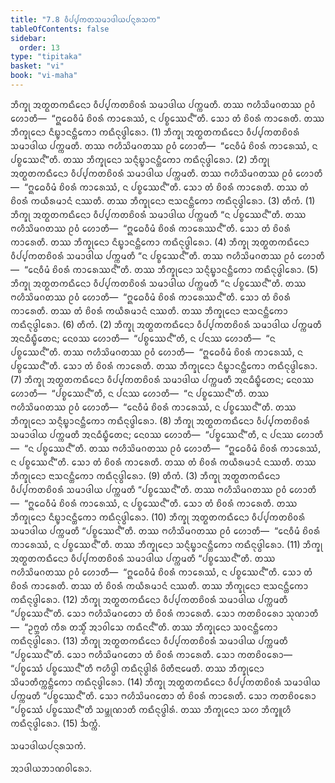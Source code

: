 ```yaml
---
title: "7.8 ᩅᩥᨸ᩠ᨸᨠᨲᩈᨾᩣᨴᩤᨿᨸᨶ᩠ᨶᩁᩈᨠ"
tableOfContents: false
sidebar:
  order: 13
type: "tipitaka"
basket: "vi"
book: "vi-maha"
---
```



<DynamicBreadcrumb />

<Division number="317" book="vi-maha">

<Paragraph number="1450" book="vi-maha">
ᨽᩥᨠ᩠ᨡᩩ ᩋᨲ᩠ᨳᨲᨠᨳᩥᨶᩮᩣ ᩅᩥᨸ᩠ᨸᨠᨲᨧᩦᩅᩁᩴ ᩈᨾᩣᨴᩤᨿ ᨸᨠ᩠ᨠᨾᨲᩥ. ᨲᩔ ᨻᩉᩥᩈᩦᨾᨣᨲᩔ ᩑᩅᩴ ᩉᩮᩣᨲᩥ—  “ᩍᨵᩮᩅᩥᨾᩴ ᨧᩦᩅᩁᩴ ᨠᩣᩁᩮᩔᩴ, ᨶ ᨸᨧ᩠ᨧᩮᩔᨶ᩺”ᨲᩥ. ᩈᩮᩣ ᨲᩴ ᨧᩦᩅᩁᩴ ᨠᩣᩁᩮᨲᩥ. ᨲᩔ ᨽᩥᨠ᩠ᨡᩩᨶᩮᩣ ᨶᩥᨭ᩠ᨮᩣᨶᨶ᩠ᨲᩥᨠᩮᩣ ᨠᨳᩥᨶᩩᨴ᩠ᨵᩤᩁᩮᩣ. (1)
</Paragraph>

<Paragraph number="1451" book="vi-maha">
ᨽᩥᨠ᩠ᨡᩩ ᩋᨲ᩠ᨳᨲᨠᨳᩥᨶᩮᩣ ᩅᩥᨸ᩠ᨸᨠᨲᨧᩦᩅᩁᩴ ᩈᨾᩣᨴᩤᨿ ᨸᨠ᩠ᨠᨾᨲᩥ. ᨲᩔ ᨻᩉᩥᩈᩦᨾᨣᨲᩔ ᩑᩅᩴ ᩉᩮᩣᨲᩥ—  “ᨶᩮᩅᩥᨾᩴ ᨧᩦᩅᩁᩴ ᨠᩣᩁᩮᩔᩴ, ᨶ ᨸᨧ᩠ᨧᩮᩔᨶ᩺”ᨲᩥ. ᨲᩔ ᨽᩥᨠ᩠ᨡᩩᨶᩮᩣ ᩈᨶ᩠ᨶᩥᨭ᩠ᨮᩣᨶᨶ᩠ᨲᩥᨠᩮᩣ ᨠᨳᩥᨶᩩᨴ᩠ᨵᩤᩁᩮᩣ. (2)
</Paragraph>

<Paragraph number="1452" book="vi-maha">
ᨽᩥᨠ᩠ᨡᩩ ᩋᨲ᩠ᨳᨲᨠᨳᩥᨶᩮᩣ ᩅᩥᨸ᩠ᨸᨠᨲᨧᩦᩅᩁᩴ ᩈᨾᩣᨴᩤᨿ ᨸᨠ᩠ᨠᨾᨲᩥ. ᨲᩔ ᨻᩉᩥᩈᩦᨾᨣᨲᩔ ᩑᩅᩴ ᩉᩮᩣᨲᩥ—  “ᩍᨵᩮᩅᩥᨾᩴ ᨧᩦᩅᩁᩴ ᨠᩣᩁᩮᩔᩴ, ᨶ ᨸᨧ᩠ᨧᩮᩔᨶ᩺”ᨲᩥ. ᩈᩮᩣ ᨲᩴ ᨧᩦᩅᩁᩴ ᨠᩣᩁᩮᨲᩥ. ᨲᩔ ᨲᩴ ᨧᩦᩅᩁᩴ ᨠᨿᩥᩁᨾᩣᨶᩴ ᨶᩔᨲᩥ. ᨲᩔ ᨽᩥᨠ᩠ᨡᩩᨶᩮᩣ ᨶᩣᩈᨶᨶ᩠ᨲᩥᨠᩮᩣ ᨠᨳᩥᨶᩩᨴ᩠ᨵᩤᩁᩮᩣ. (3)

</Paragraph>
</Division>

<Paragraph number="1453" type="center" book="vi-maha">
ᨲᩥᨠᩴ. (1)


</Paragraph>

<Paragraph number="1454" book="vi-maha">
ᨽᩥᨠ᩠ᨡᩩ ᩋᨲ᩠ᨳᨲᨠᨳᩥᨶᩮᩣ ᩅᩥᨸ᩠ᨸᨠᨲᨧᩦᩅᩁᩴ ᩈᨾᩣᨴᩤᨿ ᨸᨠ᩠ᨠᨾᨲᩥ “ᨶ ᨸᨧ᩠ᨧᩮᩔᨶ᩺”ᨲᩥ. ᨲᩔ ᨻᩉᩥᩈᩦᨾᨣᨲᩔ ᩑᩅᩴ ᩉᩮᩣᨲᩥ—  “ᩍᨵᩮᩅᩥᨾᩴ ᨧᩦᩅᩁᩴ ᨠᩣᩁᩮᩔᨶ᩺”ᨲᩥ. ᩈᩮᩣ ᨲᩴ ᨧᩦᩅᩁᩴ ᨠᩣᩁᩮᨲᩥ. ᨲᩔ ᨽᩥᨠ᩠ᨡᩩᨶᩮᩣ ᨶᩥᨭ᩠ᨮᩣᨶᨶ᩠ᨲᩥᨠᩮᩣ ᨠᨳᩥᨶᩩᨴ᩠ᨵᩤᩁᩮᩣ. (4)
</Paragraph>

<Paragraph number="1455" book="vi-maha">
ᨽᩥᨠ᩠ᨡᩩ ᩋᨲ᩠ᨳᨲᨠᨳᩥᨶᩮᩣ ᩅᩥᨸ᩠ᨸᨠᨲᨧᩦᩅᩁᩴ ᩈᨾᩣᨴᩤᨿ ᨸᨠ᩠ᨠᨾᨲᩥ “ᨶ ᨸᨧ᩠ᨧᩮᩔᨶ᩺”ᨲᩥ. ᨲᩔ ᨻᩉᩥᩈᩦᨾᨣᨲᩔ ᩑᩅᩴ ᩉᩮᩣᨲᩥ—  “ᨶᩮᩅᩥᨾᩴ ᨧᩦᩅᩁᩴ ᨠᩣᩁᩮᩔᨶ᩺”ᨲᩥ. ᨲᩔ ᨽᩥᨠ᩠ᨡᩩᨶᩮᩣ ᩈᨶ᩠ᨶᩥᨭ᩠ᨮᩣᨶᨶ᩠ᨲᩥᨠᩮᩣ ᨠᨳᩥᨶᩩᨴ᩠ᨵᩤᩁᩮᩣ. (5)
</Paragraph>

<Paragraph number="1456" book="vi-maha">
ᨽᩥᨠ᩠ᨡᩩ ᩋᨲ᩠ᨳᨲᨠᨳᩥᨶᩮᩣ ᩅᩥᨸ᩠ᨸᨠᨲᨧᩦᩅᩁᩴ ᩈᨾᩣᨴᩤᨿ ᨸᨠ᩠ᨠᨾᨲᩥ “ᨶ ᨸᨧ᩠ᨧᩮᩔᨶ᩺”ᨲᩥ. ᨲᩔ ᨻᩉᩥᩈᩦᨾᨣᨲᩔ ᩑᩅᩴ ᩉᩮᩣᨲᩥ—  “ᩍᨵᩮᩅᩥᨾᩴ ᨧᩦᩅᩁᩴ ᨠᩣᩁᩮᩔᨶ᩺”ᨲᩥ. ᩈᩮᩣ ᨲᩴ ᨧᩦᩅᩁᩴ ᨠᩣᩁᩮᨲᩥ. ᨲᩔ ᨲᩴ ᨧᩦᩅᩁᩴ ᨠᨿᩥᩁᨾᩣᨶᩴ ᨶᩔᨲᩥ. ᨲᩔ ᨽᩥᨠ᩠ᨡᩩᨶᩮᩣ ᨶᩣᩈᨶᨶ᩠ᨲᩥᨠᩮᩣ ᨠᨳᩥᨶᩩᨴ᩠ᨵᩤᩁᩮᩣ. (6)

</Paragraph>

<Paragraph number="1457" type="center" book="vi-maha">
ᨲᩥᨠᩴ. (2)


</Paragraph>

<Paragraph number="1458" book="vi-maha">
ᨽᩥᨠ᩠ᨡᩩ ᩋᨲ᩠ᨳᨲᨠᨳᩥᨶᩮᩣ ᩅᩥᨸ᩠ᨸᨠᨲᨧᩦᩅᩁᩴ ᩈᨾᩣᨴᩤᨿ ᨸᨠ᩠ᨠᨾᨲᩥ ᩋᨶᨵᩥᨭ᩠ᨮᩥᨲᩮᨶ; ᨶᩮᩅᩔ ᩉᩮᩣᨲᩥ—  “ᨸᨧ᩠ᨧᩮᩔᨶ᩺”ᨲᩥ, ᨶ ᨸᨶᩔ ᩉᩮᩣᨲᩥ—  “ᨶ ᨸᨧ᩠ᨧᩮᩔᨶ᩺”ᨲᩥ. ᨲᩔ ᨻᩉᩥᩈᩦᨾᨣᨲᩔ ᩑᩅᩴ ᩉᩮᩣᨲᩥ—  “ᩍᨵᩮᩅᩥᨾᩴ ᨧᩦᩅᩁᩴ ᨠᩣᩁᩮᩔᩴ, ᨶ ᨸᨧ᩠ᨧᩮᩔᨶ᩺”ᨲᩥ. ᩈᩮᩣ ᨲᩴ ᨧᩦᩅᩁᩴ ᨠᩣᩁᩮᨲᩥ. ᨲᩔ ᨽᩥᨠ᩠ᨡᩩᨶᩮᩣ ᨶᩥᨭ᩠ᨮᩣᨶᨶ᩠ᨲᩥᨠᩮᩣ ᨠᨳᩥᨶᩩᨴ᩠ᨵᩤᩁᩮᩣ. (7)
</Paragraph>

<Paragraph number="1459" book="vi-maha">
ᨽᩥᨠ᩠ᨡᩩ ᩋᨲ᩠ᨳᨲᨠᨳᩥᨶᩮᩣ ᩅᩥᨸ᩠ᨸᨠᨲᨧᩦᩅᩁᩴ ᩈᨾᩣᨴᩤᨿ ᨸᨠ᩠ᨠᨾᨲᩥ ᩋᨶᨵᩥᨭ᩠ᨮᩥᨲᩮᨶ; ᨶᩮᩅᩔ ᩉᩮᩣᨲᩥ—  “ᨸᨧ᩠ᨧᩮᩔᨶ᩺”ᨲᩥ, ᨶ ᨸᨶᩔ ᩉᩮᩣᨲᩥ—  “ᨶ ᨸᨧ᩠ᨧᩮᩔᨶ᩺”ᨲᩥ. ᨲᩔ ᨻᩉᩥᩈᩦᨾᨣᨲᩔ ᩑᩅᩴ ᩉᩮᩣᨲᩥ—  “ᨶᩮᩅᩥᨾᩴ ᨧᩦᩅᩁᩴ ᨠᩣᩁᩮᩔᩴ, ᨶ ᨸᨧ᩠ᨧᩮᩔᨶ᩺”ᨲᩥ. ᨲᩔ ᨽᩥᨠ᩠ᨡᩩᨶᩮᩣ ᩈᨶ᩠ᨶᩥᨭ᩠ᨮᩣᨶᨶ᩠ᨲᩥᨠᩮᩣ ᨠᨳᩥᨶᩩᨴ᩠ᨵᩤᩁᩮᩣ. (8)
</Paragraph>

<Paragraph number="1460" book="vi-maha">
ᨽᩥᨠ᩠ᨡᩩ ᩋᨲ᩠ᨳᨲᨠᨳᩥᨶᩮᩣ ᩅᩥᨸ᩠ᨸᨠᨲᨧᩦᩅᩁᩴ ᩈᨾᩣᨴᩤᨿ ᨸᨠ᩠ᨠᨾᨲᩥ ᩋᨶᨵᩥᨭ᩠ᨮᩥᨲᩮᨶ; ᨶᩮᩅᩔ ᩉᩮᩣᨲᩥ—  “ᨸᨧ᩠ᨧᩮᩔᨶ᩺”ᨲᩥ, ᨶ ᨸᨶᩔ ᩉᩮᩣᨲᩥ—  “ᨶ ᨸᨧ᩠ᨧᩮᩔᨶ᩺”ᨲᩥ. ᨲᩔ ᨻᩉᩥᩈᩦᨾᨣᨲᩔ ᩑᩅᩴ ᩉᩮᩣᨲᩥ—  “ᩍᨵᩮᩅᩥᨾᩴ ᨧᩦᩅᩁᩴ ᨠᩣᩁᩮᩔᩴ, ᨶ ᨸᨧ᩠ᨧᩮᩔᨶ᩺”ᨲᩥ. ᩈᩮᩣ ᨲᩴ ᨧᩦᩅᩁᩴ ᨠᩣᩁᩮᨲᩥ. ᨲᩔ ᨲᩴ ᨧᩦᩅᩁᩴ ᨠᨿᩥᩁᨾᩣᨶᩴ ᨶᩔᨲᩥ. ᨲᩔ ᨽᩥᨠ᩠ᨡᩩᨶᩮᩣ ᨶᩣᩈᨶᨶ᩠ᨲᩥᨠᩮᩣ ᨠᨳᩥᨶᩩᨴ᩠ᨵᩤᩁᩮᩣ. (9)

</Paragraph>

<Paragraph number="1461" type="center" book="vi-maha">
ᨲᩥᨠᩴ. (3)


</Paragraph>

<Paragraph number="1462" book="vi-maha">
ᨽᩥᨠ᩠ᨡᩩ ᩋᨲ᩠ᨳᨲᨠᨳᩥᨶᩮᩣ ᩅᩥᨸ᩠ᨸᨠᨲᨧᩦᩅᩁᩴ ᩈᨾᩣᨴᩤᨿ ᨸᨠ᩠ᨠᨾᨲᩥ “ᨸᨧ᩠ᨧᩮᩔᨶ᩺”ᨲᩥ. ᨲᩔ ᨻᩉᩥᩈᩦᨾᨣᨲᩔ ᩑᩅᩴ ᩉᩮᩣᨲᩥ—  “ᩍᨵᩮᩅᩥᨾᩴ ᨧᩦᩅᩁᩴ ᨠᩣᩁᩮᩔᩴ, ᨶ ᨸᨧ᩠ᨧᩮᩔᨶ᩺”ᨲᩥ. ᩈᩮᩣ ᨲᩴ ᨧᩦᩅᩁᩴ ᨠᩣᩁᩮᨲᩥ. ᨲᩔ ᨽᩥᨠ᩠ᨡᩩᨶᩮᩣ ᨶᩥᨭ᩠ᨮᩣᨶᨶ᩠ᨲᩥᨠᩮᩣ ᨠᨳᩥᨶᩩᨴ᩠ᨵᩤᩁᩮᩣ. (10)
</Paragraph>

<Paragraph number="1463" book="vi-maha">
ᨽᩥᨠ᩠ᨡᩩ ᩋᨲ᩠ᨳᨲᨠᨳᩥᨶᩮᩣ ᩅᩥᨸ᩠ᨸᨠᨲᨧᩦᩅᩁᩴ ᩈᨾᩣᨴᩤᨿ ᨸᨠ᩠ᨠᨾᨲᩥ “ᨸᨧ᩠ᨧᩮᩔᨶ᩺”ᨲᩥ. ᨲᩔ ᨻᩉᩥᩈᩦᨾᨣᨲᩔ ᩑᩅᩴ ᩉᩮᩣᨲᩥ—  “ᨶᩮᩅᩥᨾᩴ ᨧᩦᩅᩁᩴ ᨠᩣᩁᩮᩔᩴ, ᨶ ᨸᨧ᩠ᨧᩮᩔᨶ᩺”ᨲᩥ. ᨲᩔ ᨽᩥᨠ᩠ᨡᩩᨶᩮᩣ ᩈᨶ᩠ᨶᩥᨭ᩠ᨮᩣᨶᨶ᩠ᨲᩥᨠᩮᩣ ᨠᨳᩥᨶᩩᨴ᩠ᨵᩤᩁᩮᩣ. (11)
</Paragraph>

<Paragraph number="1464" book="vi-maha">
ᨽᩥᨠ᩠ᨡᩩ ᩋᨲ᩠ᨳᨲᨠᨳᩥᨶᩮᩣ ᩅᩥᨸ᩠ᨸᨠᨲᨧᩦᩅᩁᩴ ᩈᨾᩣᨴᩤᨿ ᨸᨠ᩠ᨠᨾᨲᩥ “ᨸᨧ᩠ᨧᩮᩔᨶ᩺”ᨲᩥ. ᨲᩔ ᨻᩉᩥᩈᩦᨾᨣᨲᩔ ᩑᩅᩴ ᩉᩮᩣᨲᩥ—  “ᩍᨵᩮᩅᩥᨾᩴ ᨧᩦᩅᩁᩴ ᨠᩣᩁᩮᩔᩴ, ᨶ ᨸᨧ᩠ᨧᩮᩔᨶ᩺”ᨲᩥ. ᩈᩮᩣ ᨲᩴ ᨧᩦᩅᩁᩴ ᨠᩣᩁᩮᨲᩥ. ᨲᩔ ᨲᩴ ᨧᩦᩅᩁᩴ ᨠᨿᩥᩁᨾᩣᨶᩴ ᨶᩔᨲᩥ. ᨲᩔ ᨽᩥᨠ᩠ᨡᩩᨶᩮᩣ ᨶᩣᩈᨶᨶ᩠ᨲᩥᨠᩮᩣ ᨠᨳᩥᨶᩩᨴ᩠ᨵᩤᩁᩮᩣ. (12)
</Paragraph>

<Paragraph number="1465" book="vi-maha">
ᨽᩥᨠ᩠ᨡᩩ ᩋᨲ᩠ᨳᨲᨠᨳᩥᨶᩮᩣ ᩅᩥᨸ᩠ᨸᨠᨲᨧᩦᩅᩁᩴ ᩈᨾᩣᨴᩤᨿ ᨸᨠ᩠ᨠᨾᨲᩥ “ᨸᨧ᩠ᨧᩮᩔᨶ᩺”ᨲᩥ. ᩈᩮᩣ ᨻᩉᩥᩈᩦᨾᨣᨲᩮᩣ ᨲᩴ ᨧᩦᩅᩁᩴ ᨠᩣᩁᩮᨲᩥ. ᩈᩮᩣ ᨠᨲᨧᩦᩅᩁᩮᩣ ᩈᩩᨱᩣᨲᩥ—  “ᩏᨻ᩠ᨽᨲᩴ ᨠᩥᩁ ᨲᩈ᩠ᨾᩥᩴ ᩋᩣᩅᩤᩈᩮ ᨠᨳᩥᨶᨶ᩺”ᨲᩥ. ᨲᩔ ᨽᩥᨠ᩠ᨡᩩᨶᩮᩣ ᩈᩅᨶᨶ᩠ᨲᩥᨠᩮᩣ ᨠᨳᩥᨶᩩᨴ᩠ᨵᩤᩁᩮᩣ. (13)
</Paragraph>

<Paragraph number="1466" book="vi-maha">
ᨽᩥᨠ᩠ᨡᩩ ᩋᨲ᩠ᨳᨲᨠᨳᩥᨶᩮᩣ ᩅᩥᨸ᩠ᨸᨠᨲᨧᩦᩅᩁᩴ ᩈᨾᩣᨴᩤᨿ ᨸᨠ᩠ᨠᨾᨲᩥ “ᨸᨧ᩠ᨧᩮᩔᨶ᩺”ᨲᩥ. ᩈᩮᩣ ᨻᩉᩥᩈᩦᨾᨣᨲᩮᩣ ᨲᩴ ᨧᩦᩅᩁᩴ ᨠᩣᩁᩮᨲᩥ. ᩈᩮᩣ ᨠᨲᨧᩦᩅᩁᩮᩣ—  “ᨸᨧ᩠ᨧᩮᩔᩴ ᨸᨧ᩠ᨧᩮᩔᨶ᩺”ᨲᩥ ᨻᩉᩥᨴ᩠ᨵᩤ ᨠᨳᩥᨶᩩᨴ᩠ᨵᩤᩁᩴ ᩅᩦᨲᩥᨶᩣᨾᩮᨲᩥ. ᨲᩔ ᨽᩥᨠ᩠ᨡᩩᨶᩮᩣ ᩈᩦᨾᩣᨲᩥᨠ᩠ᨠᨶ᩠ᨲᩥᨠᩮᩣ ᨠᨳᩥᨶᩩᨴ᩠ᨵᩤᩁᩮᩣ. (14)
</Paragraph>

<Paragraph number="1467" book="vi-maha">
ᨽᩥᨠ᩠ᨡᩩ ᩋᨲ᩠ᨳᨲᨠᨳᩥᨶᩮᩣ ᩅᩥᨸ᩠ᨸᨠᨲᨧᩦᩅᩁᩴ ᩈᨾᩣᨴᩤᨿ ᨸᨠ᩠ᨠᨾᨲᩥ “ᨸᨧ᩠ᨧᩮᩔᨶ᩺”ᨲᩥ. ᩈᩮᩣ ᨻᩉᩥᩈᩦᨾᨣᨲᩮᩣ ᨲᩴ ᨧᩦᩅᩁᩴ ᨠᩣᩁᩮᨲᩥ. ᩈᩮᩣ ᨠᨲᨧᩦᩅᩁᩮᩣ “ᨸᨧ᩠ᨧᩮᩔᩴ ᨸᨧ᩠ᨧᩮᩔᨶ᩺”ᨲᩥ ᩈᨾ᩠ᨽᩩᨱᩣᨲᩥ ᨠᨳᩥᨶᩩᨴ᩠ᨵᩤᩁᩴ. ᨲᩔ ᨽᩥᨠ᩠ᨡᩩᨶᩮᩣ ᩈᩉ ᨽᩥᨠ᩠ᨡᩪᩉᩥ ᨠᨳᩥᨶᩩᨴ᩠ᨵᩤᩁᩮᩣ. (15)

</Paragraph>

<Paragraph number="1468" type="center" book="vi-maha">
ᨨᨠ᩠ᨠᩴ.

  
ᩈᨾᩣᨴᩤᨿᨸᨶ᩠ᨶᩁᩈᨠᩴ.

  
ᩋᩣᨴᩤᨿᨽᩣᨱᩅᩤᩁᩮᩣ.
</Paragraph>